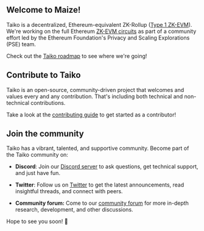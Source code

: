 ## Welcome to Maize!

Taiko is a decentralized, Ethereum-equivalent ZK-Rollup ([Type 1 ZK-EVM](https://mirror.xyz/labs.taiko.eth/w7NSKDeKfJoEy0p89I9feixKfdK-20JgWF9HZzxfeBo)). We're working on the full Ethereum [ZK-EVM circuits](https://github.com/privacy-scaling-explorations/zkevm-circuits) as part of a community effort led by the Ethereum Foundation's Privacy and Scaling Explorations (PSE) team.

Check out the [Taiko roadmap](/images/roadmaps/taiko-roadmap.png) to see where we're going!

## Contribute to Taiko

Taiko is an open-source, community-driven project that welcomes and values every and any contribution. That's including both technical and non-technical contributions.

Take a look at the [contributing guide](https://github.com/taikoxyz/taiko-mono/blob/main/CONTRIBUTING.md) to get started as a contributor! 

## Join the community

Taiko has a vibrant, talented, and supportive community. Become part of the Taiko community on:

* **Discord**: Join our [Discord server](https://discord.gg/taikoxyz) to ask questions, get technical support, and just have fun.

* **Twitter**: Follow us on [Twitter](https://twitter.com/taikoxyz) to get the latest announcements, read insightful threads, and connect with peers.

* **Community forum:** Come to our [community forum](https://community.taiko.xyz/) for more in-depth research, development, and other discussions.

Hope to see you soon! 🫶
